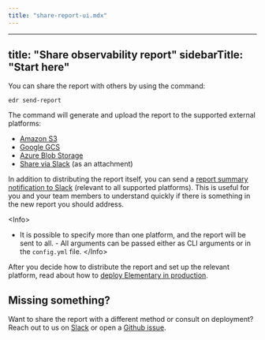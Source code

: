```yaml
---
title: "share-report-ui.mdx"
---
```


---
title: "Share observability report"
sidebarTitle: "Start here"
---

You can share the report with others by using the command:

```shell
edr send-report
```

The command will generate and upload the report to the supported external platforms:

- [Amazon S3](/oss/guides/share-observability-report/host-on-s3)
- [Google GCS](/oss/guides/share-observability-report/host-on-gcs)
- [Azure Blob Storage](/oss/guides/share-observability-report/host-on-azure)
- [Share via Slack](/oss/guides/share-observability-report/share-via-slack) (as an attachment)

In addition to distributing the report itself, you can send a [report summary notification to Slack](/oss/guides/share-observability-report/send-report-summary) (relevant to all supported platforms).
This is useful for you and your team members to understand quickly if there is something in the new report you should address.

&lt;Info&gt;
  - It is possible to specify more than one platform, and the report will be
  sent to all. - All arguments can be passed either as CLI arguments or in the
  `config.yml` file.
&lt;/Info&gt;

After you decide how to distribute the report and set up the relevant platform, read about how to [deploy Elementary in production](/oss/deployment-and-configuration/elementary-in-production).

## Missing something?

Want to share the report with a different method or consult on deployment? Reach out to us on [Slack](https://elementary-data.com/community) or open a [Github issue](https://github.com/elementary-data/elementary/issues/new/choose).
